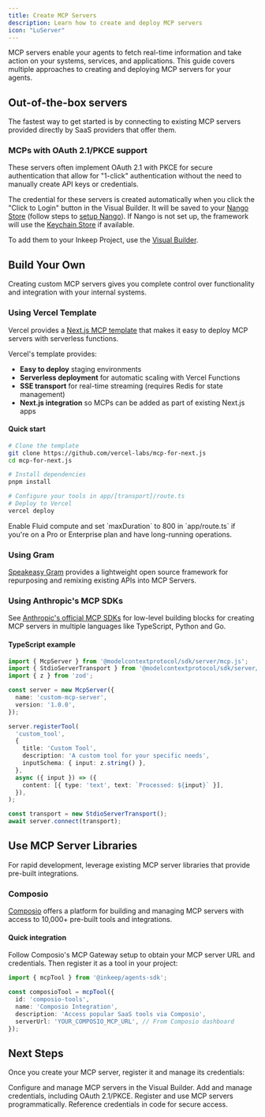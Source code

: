```yaml
---
title: Create MCP Servers
description: Learn how to create and deploy MCP servers
icon: "LuServer"
---
```


MCP servers enable your agents to fetch real-time information and take action on your systems, services, and applications. This guide covers multiple approaches to creating and deploying MCP servers for your agents.

## Out-of-the-box servers

The fastest way to get started is by connecting to existing MCP servers provided directly by SaaS providers that offer them.

### MCPs with OAuth 2.1/PKCE support

These servers often implement OAuth 2.1 with PKCE for secure authentication that allow for "1-click" authentication without the need to manually create API keys or credentials.

The credential for these servers is created automatically when you click the "Click to Login" button in the Visual Builder. It will be saved to your [Nango Store](/typescript-sdk/tools/credentials#nango-store) (follow steps to [setup Nango](/quick-start/credentials)). If Nango is not set up, the framework will use the [Keychain Store](/typescript-sdk/tools/credentials#keychain-store) if available.

<Snippet file="mcp/popular-oauth-servers.mdx" />

To add them to your Inkeep Project, use the [Visual Builder](/visual-builder/tools/mcp-servers).

## Build Your Own

Creating custom MCP servers gives you complete control over functionality and integration with your internal systems.

### Using Vercel Template

Vercel provides a [Next.js MCP template](https://vercel.com/templates/next.js/model-context-protocol-mcp-with-next-js) that makes it easy to deploy MCP servers with serverless functions.

Vercel's template provides:
- **Easy to deploy** staging environments
- **Serverless deployment** for automatic scaling with Vercel Functions
- **SSE transport** for real-time streaming (requires Redis for state management)
- **Next.js integration** so MCPs can be added as part of existing Next.js apps

#### Quick start
```bash
# Clone the template
git clone https://github.com/vercel-labs/mcp-for-next.js
cd mcp-for-next.js

# Install dependencies
pnpm install

# Configure your tools in app/[transport]/route.ts
# Deploy to Vercel
vercel deploy
```

<Note>
Enable Fluid compute and set `maxDuration` to 800 in `app/route.ts` if you're on a Pro or Enterprise plan and have long-running operations.
</Note>

### Using Gram

[Speakeasy Gram](https://www.speakeasy.com/product/gram) provides a lightweight open source framework for repurposing and remixing existing APIs into MCP Servers.


### Using Anthropic's MCP SDKs

See [Anthropic's official MCP SDKs](https://github.com/modelcontextprotocol) for low-level building blocks for creating MCP servers in multiple languages like TypeScript, Python and Go.

#### TypeScript example

```typescript
import { McpServer } from '@modelcontextprotocol/sdk/server/mcp.js';
import { StdioServerTransport } from '@modelcontextprotocol/sdk/server/stdio.js';
import { z } from 'zod';

const server = new McpServer({
  name: 'custom-mcp-server',
  version: '1.0.0',
});

server.registerTool(
  'custom_tool',
  {
    title: 'Custom Tool',
    description: 'A custom tool for your specific needs',
    inputSchema: { input: z.string() },
  },
  async ({ input }) => ({
    content: [{ type: 'text', text: `Processed: ${input}` }],
  }),
);

const transport = new StdioServerTransport();
await server.connect(transport);
```

## Use MCP Server Libraries

For rapid development, leverage existing MCP server libraries that provide pre-built integrations.

### Composio

[Composio](https://composio.dev/) offers a platform for building and managing MCP servers with access to 10,000+ pre-built tools and integrations.

#### Quick integration

Follow Composio's MCP Gateway setup to obtain your MCP server URL and credentials. Then register it as a tool in your project:

```typescript
import { mcpTool } from '@inkeep/agents-sdk';

const composioTool = mcpTool({
  id: 'composio-tools',
  name: 'Composio Integration',
  description: 'Access popular SaaS tools via Composio',
  serverUrl: 'YOUR_COMPOSIO_MCP_URL', // From Composio dashboard
});
```

## Next Steps
Once you create your MCP server, register it and manage its credentials:

<Cards>
  <Card title="Visual Builder - MCP Servers" icon="LuServer" href="/visual-builder/tools/mcp-servers">
    Configure and manage MCP servers in the Visual Builder.
  </Card>
  <Card title="Visual Builder - Credentials" icon="LuKey" href="/visual-builder/tools/credentials">
    Add and manage credentials, including OAuth 2.1/PKCE.
  </Card>
  <Card title="TypeScript SDK - MCP Servers" icon="LuHammer" href="/typescript-sdk/tools/mcp-servers">
    Register and use MCP servers programmatically.
  </Card>
  <Card title="TypeScript SDK - Credentials" icon="LuKey" href="/typescript-sdk/tools/credentials">
    Reference credentials in code for secure access.
  </Card>
</Cards>